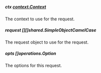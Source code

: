 
##### **ctx** [context.Context](https://pkg.go.dev/context#Context)
The context to use for the request.

##### **request** [][]shared.SimpleObjectCamelCase
The request object to use for the request.

##### **opts** []operations.Option
The options for this request.

